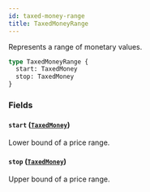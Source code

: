 ```yaml
---
id: taxed-money-range
title: TaxedMoneyRange
---
```


Represents a range of monetary values.

```graphql
type TaxedMoneyRange {
  start: TaxedMoney
  stop: TaxedMoney
}
```

### Fields

#### `start` ([`TaxedMoney`](/developer/api-reference/objects/taxed-money))

Lower bound of a price range.

#### `stop` ([`TaxedMoney`](/developer/api-reference/objects/taxed-money))

Upper bound of a price range.
